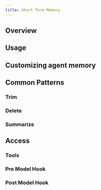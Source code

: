 ```yaml
---
title: Short Term Memory
---
```



<AlphaCallout />

## Overview

## Usage

## Customizing agent memory

## Common Patterns

### Trim

### Delete

### Summarize

## Access

### Tools

### Pre Model Hook

### Post Model Hook